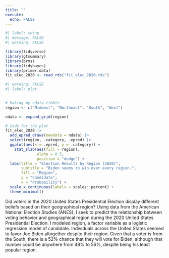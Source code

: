 ```yaml
---
title: ""
execute: 
  echo: FALSE
---
```


```r
#| label: setup
#| message: FALSE
#| warning: FALSE

library(tidyverse)
library(gtsummary)
library(brms)
library(tidybayes)
library(primer.data)
fit_elec_2020 <- read_rds("fit_elec_2020.rds")
```


```r
#| warning: FALSE
#| label: plot
 

# Making my ndata tibble
region <- c("Midwest", "Northeast", "South", "West")

ndata <- expand_grid(region)

# Code for the plot
fit_elec_2020 |>
  add_epred_draws(newdata = ndata) |>
  select(region, .category, .epred) |>
  ggplot(aes(x = .epred, y = .category)) +
    stat_slab(aes(fill = region),
              alpha = 0.5,
              position = "dodge") +
  labs(title = "Election Results by Region (2020)",
       subtitle = "Biden seems to win over every region.",
       fill = "Region",
       y = "Candidate",
       x = "Probability") +
  scale_x_continuous(labels = scales::percent) + 
  theme_minimal()
```

Did voters in the 2020 United States Presidential Election display different beliefs based on their geographical region? Using data from the American National Election Studies (ANES), I seek to predict the relationship between voting behavior and geographical region during the 2020 United States Presidential Election. I modeled region, a factor variable as a logistic regression model of candidate. Individuals across the United States seemed to favor Joe Biden altogether despite their region. Given that a voter is from the South, there is a 52% chance that they will vote for Biden, although that number could be anywhere from 48% to 56%, despite being his least popular region.


